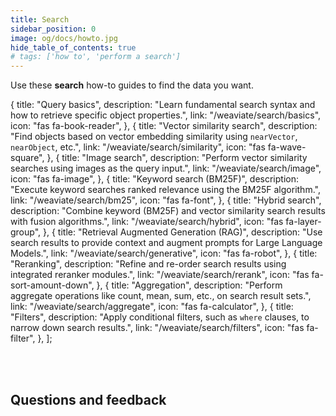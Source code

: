 ```yaml
---
title: Search
sidebar_position: 0
image: og/docs/howto.jpg
hide_table_of_contents: true
# tags: ['how to', 'perform a search']
---
```


Use these **search** how-to guides to find the data you want.


  {
    title: "Query basics",
    description:
      "Learn fundamental search syntax and how to retrieve specific object properties.",
    link: "/weaviate/search/basics",
    icon: "fas fa-book-reader",
  },
  {
    title: "Vector similarity search",
    description:
      "Find objects based on vector embedding similarity using `nearVector`, `nearObject`, etc.",
    link: "/weaviate/search/similarity",
    icon: "fas fa-wave-square",
  },
  {
    title: "Image search",
    description:
      "Perform vector similarity searches using images as the query input.",
    link: "/weaviate/search/image",
    icon: "fas fa-image",
  },
  {
    title: "Keyword search (BM25F)",
    description:
      "Execute keyword searches ranked relevance using the BM25F algorithm.",
    link: "/weaviate/search/bm25",
    icon: "fas fa-font",
  },
  {
    title: "Hybrid search",
    description:
      "Combine keyword (BM25F) and vector similarity search results with fusion algorithms.",
    link: "/weaviate/search/hybrid",
    icon: "fas fa-layer-group",
  },
  {
    title: "Retrieval Augmented Generation (RAG)",
    description:
      "Use search results to provide context and augment prompts for Large Language Models.",
    link: "/weaviate/search/generative",
    icon: "fas fa-robot",
  },
  {
    title: "Reranking",
    description:
      "Refine and re-order search results using integrated reranker modules.",
    link: "/weaviate/search/rerank",
    icon: "fas fa-sort-amount-down",
  },
  {
    title: "Aggregation",
    description:
      "Perform aggregate operations like count, mean, sum, etc., on search result sets.",
    link: "/weaviate/search/aggregate",
    icon: "fas fa-calculator",
  },
  {
    title: "Filters",
    description:
      "Apply conditional filters, such as `where` clauses, to narrow down search results.",
    link: "/weaviate/search/filters",
    icon: "fas fa-filter",
  },
];

<br />
<CardsSection items={searchTopicsData} />
<br />

## Questions and feedback


<DocsFeedback />
